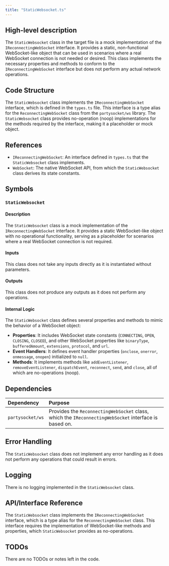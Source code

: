 ```yaml
---
title: "StaticWebsocket.ts"
---
```


## High-level description

The `StaticWebsocket` class in the target file is a mock implementation of the `IReconnectingWebSocket` interface. It provides a static, non-functional WebSocket-like object that can be used in scenarios where a real WebSocket connection is not needed or desired. This class implements the necessary properties and methods to conform to the `IReconnectingWebSocket` interface but does not perform any actual network operations.

## Code Structure

The `StaticWebsocket` class implements the `IReconnectingWebSocket` interface, which is defined in the `types.ts` file. This interface is a type alias for the `ReconnectingWebSocket` class from the `partysocket/ws` library. The `StaticWebsocket` class provides no-operation (noop) implementations for the methods required by the interface, making it a placeholder or mock object.

## References

- `IReconnectingWebSocket`: An interface defined in `types.ts` that the `StaticWebsocket` class implements.
- `WebSocket`: The native WebSocket API, from which the `StaticWebsocket` class derives its state constants.

## Symbols

### `StaticWebsocket`
#### Description
The `StaticWebsocket` class is a mock implementation of the `IReconnectingWebSocket` interface. It provides a static WebSocket-like object with no operational functionality, serving as a placeholder for scenarios where a real WebSocket connection is not required.

#### Inputs
This class does not take any inputs directly as it is instantiated without parameters.

#### Outputs
This class does not produce any outputs as it does not perform any operations.

#### Internal Logic
The `StaticWebsocket` class defines several properties and methods to mimic the behavior of a WebSocket object:
- **Properties**: It includes WebSocket state constants (`CONNECTING`, `OPEN`, `CLOSING`, `CLOSED`), and other WebSocket properties like `binaryType`, `bufferedAmount`, `extensions`, `protocol`, and `url`.
- **Event Handlers**: It defines event handler properties (`onclose`, `onerror`, `onmessage`, `onopen`) initialized to `null`.
- **Methods**: It implements methods like `addEventListener`, `removeEventListener`, `dispatchEvent`, `reconnect`, `send`, and `close`, all of which are no-operations (noop).

## Dependencies

| Dependency | Purpose |
|:-----------|:--------|
| `partysocket/ws` | Provides the `ReconnectingWebSocket` class, which the `IReconnectingWebSocket` interface is based on. |

## Error Handling

The `StaticWebsocket` class does not implement any error handling as it does not perform any operations that could result in errors.

## Logging

There is no logging implemented in the `StaticWebsocket` class.

## API/Interface Reference

The `StaticWebsocket` class implements the `IReconnectingWebSocket` interface, which is a type alias for the `ReconnectingWebSocket` class. This interface requires the implementation of WebSocket-like methods and properties, which `StaticWebsocket` provides as no-operations.

## TODOs

There are no TODOs or notes left in the code.